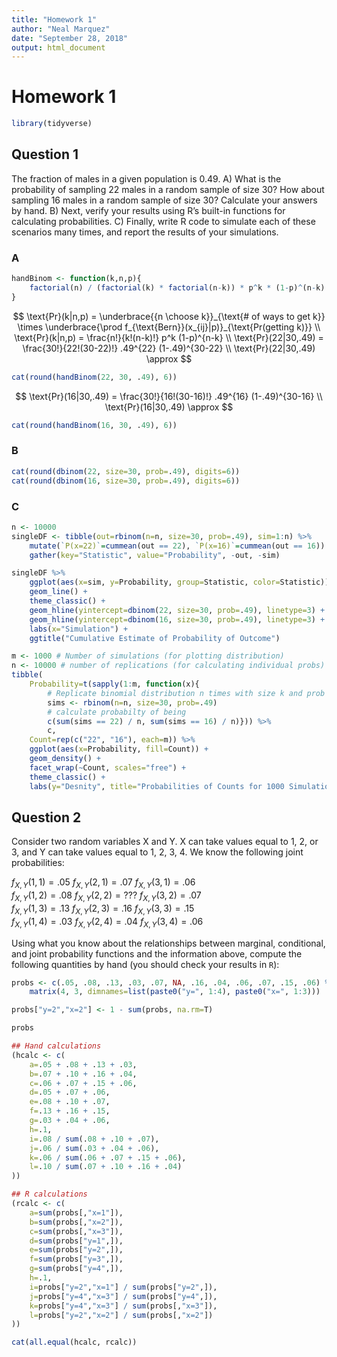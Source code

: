```yaml
---
title: "Homework 1"
author: "Neal Marquez"
date: "September 28, 2018"
output: html_document
---
```


# Homework 1  

```R
library(tidyverse)
```

## Question 1  
The fraction of males in a given population is 0.49. A) What is the probability of sampling 22 males in a random sample of size 30? How about sampling 16 males in a random sample of size 30? Calculate your answers by hand. B) Next, verify your results using R's built-in functions for calculating probabilities. C) Finally, write R code to simulate each of these scenarios many times, and report the results of your simulations.  

### A

```r
handBinom <- function(k,n,p){
    factorial(n) / (factorial(k) * factorial(n-k)) * p^k * (1-p)^(n-k)
}
```

$$
\text{Pr}(k|n,p) = \underbrace{{n \choose k}}_{\text{# of ways to get k}} \times \underbrace{\prod f_{\text{Bern}}(x_{ij}|p)}_{\text{Pr(getting k)}} \\
\text{Pr}(k|n,p) = \frac{n!}{k!(n-k)!} p^k (1-p)^{n-k} \\
\text{Pr}(22|30,.49) = \frac{30!}{22!(30-22)!} .49^{22} (1-.49)^{30-22} \\
\text{Pr}(22|30,.49) \approx
$$

```r
cat(round(handBinom(22, 30, .49), 6))
```

$$
\text{Pr}(16|30,.49) = \frac{30!}{16!(30-16)!} .49^{16} (1-.49)^{30-16} \\
\text{Pr}(16|30,.49) \approx 
$$

```r
cat(round(handBinom(16, 30, .49), 6))
```

### B

```r
cat(round(dbinom(22, size=30, prob=.49), digits=6))
cat(round(dbinom(16, size=30, prob=.49), digits=6))
```

### C
```r
n <- 10000
singleDF <- tibble(out=rbinom(n=n, size=30, prob=.49), sim=1:n) %>%
    mutate(`P(x=22)`=cummean(out == 22), `P(x=16)`=cummean(out == 16)) %>%
    gather(key="Statistic", value="Probability", -out, -sim)

singleDF %>%
    ggplot(aes(x=sim, y=Probability, group=Statistic, color=Statistic)) +
    geom_line() +
    theme_classic() +
    geom_hline(yintercept=dbinom(22, size=30, prob=.49), linetype=3) +
    geom_hline(yintercept=dbinom(16, size=30, prob=.49), linetype=3) +
    labs(x="Simulation") + 
    ggtitle("Cumulative Estimate of Probability of Outcome")
```


```r
m <- 1000 # Number of simulations (for plotting distribution)
n <- 10000 # number of replications (for calculating individual probs)
tibble(
    Probability=t(sapply(1:m, function(x){
        # Replicate binomial distribution n times with size k and prob .49
        sims <- rbinom(n=n, size=30, prob=.49)
        # calculate probabilty of being  
        c(sum(sims == 22) / n, sum(sims == 16) / n)})) %>%
        c,
    Count=rep(c("22", "16"), each=m)) %>%
    ggplot(aes(x=Probability, fill=Count)) +
    geom_density() +
    facet_wrap(~Count, scales="free") +
    theme_classic() +
    labs(y="Desnity", title="Probabilities of Counts for 1000 Simulations")
```

## Question 2

Consider two random variables X and Y. X can take values equal to 1, 2, or 3, and Y can take values equal to 1, 2, 3, 4. We know the following joint probabilities:

$f_{X,Y}(1,1)=.05$ $f_{X,Y}(2,1)=.07$ $f_{X,Y}(3,1)=.06$  
$f_{X,Y}(1,2)=.08$ $f_{X,Y}(2,2)=\text{???}$ $f_{X,Y}(3,2)=.07$  
$f_{X,Y}(1,3)=.13$ $f_{X,Y}(2,3)=.16$ $f_{X,Y}(3,3)=.15$  
$f_{X,Y}(1,4)=.03$ $f_{X,Y}(2,4)=.04$ $f_{X,Y}(3,4)=.06$  

Using what you know about the relationships between marginal, conditional, and joint probability functions and the information above, compute the following quantities by hand (you should check your results in `R`):

```R
probs <- c(.05, .08, .13, .03, .07, NA, .16, .04, .06, .07, .15, .06) %>%
    matrix(4, 3, dimnames=list(paste0("y=", 1:4), paste0("x=", 1:3)))

probs["y=2","x=2"] <- 1 - sum(probs, na.rm=T)

probs
```

```R
## Hand calculations
(hcalc <- c(
    a=.05 + .08 + .13 + .03,
    b=.07 + .10 + .16 + .04,
    c=.06 + .07 + .15 + .06,
    d=.05 + .07 + .06,
    e=.08 + .10 + .07,
    f=.13 + .16 + .15,
    g=.03 + .04 + .06,
    h=.1,
    i=.08 / sum(.08 + .10 + .07),
    j=.06 / sum(.03 + .04 + .06),
    k=.06 / sum(.06 + .07 + .15 + .06),
    l=.10 / sum(.07 + .10 + .16 + .04)
))

## R calculations
(rcalc <- c(
    a=sum(probs[,"x=1"]),
    b=sum(probs[,"x=2"]),
    c=sum(probs[,"x=3"]),
    d=sum(probs["y=1",]),
    e=sum(probs["y=2",]),
    f=sum(probs["y=3",]),
    g=sum(probs["y=4",]),
    h=.1,
    i=probs["y=2","x=1"] / sum(probs["y=2",]),
    j=probs["y=4","x=3"] / sum(probs["y=4",]),
    k=probs["y=4","x=3"] / sum(probs[,"x=3"]),
    l=probs["y=2","x=2"] / sum(probs[,"x=2"])
))

cat(all.equal(hcalc, rcalc))

```